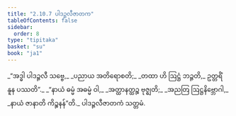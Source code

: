 ```yaml
---
title: "2.10.7 ပါဒဉ္ဇလီဇာတက"
tableOfContents: false
sidebar:
  order: 8
type: "tipitaka"
basket: "su"
book: "ja1"
---
```



<DynamicBreadcrumb />

<Division number="194" book="ja1">

<Paragraph number="653" type="verses" book="ja1">
_“အဒ္ဓါ ပါဒဉ္ဇလီ သဗ္ဗေ,_  
_ပညာယ အတိရောစတိ;_  
_တထာ ဟိ ဩဋ္ဌံ ဘဉ္ဇတိ,_  
ဥတ္တရိံ နူန ပဿတိ”._  

</Paragraph>

</Division>
<Division number="195" book="ja1">

<Paragraph number="654" type="verses" book="ja1">
_“နာယံ ဓမ္မံ အဓမ္မံ ဝါ,_  
_အတ္ထာနတ္ထဉ္စ ဗုဇ္ဈတိ;_  
_အညတြ ဩဋ္ဌနိဗ္ဘောဂါ,_  
_နာယံ ဇာနာတိ ကိဉ္စနန်”တိ._  


</Paragraph>
</Division>

<Paragraph number="655" type="center" book="ja1">
ပါဒဉ္ဇလီဇာတကံ သတ္တမံ.
</Paragraph>